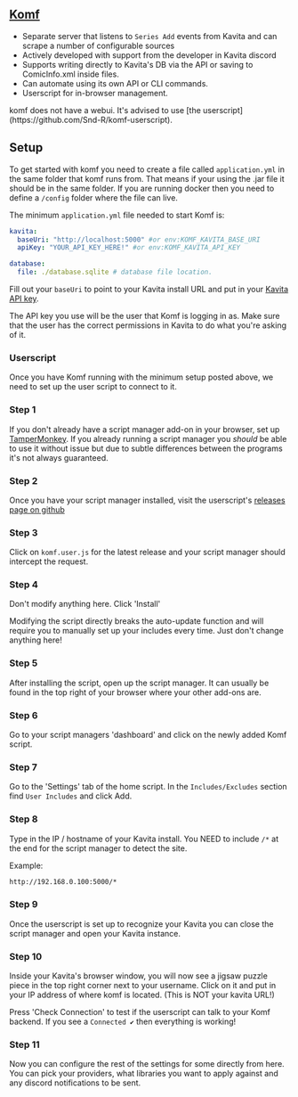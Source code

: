 

## [Komf](https://github.com/Snd-R/komf)

* Separate server that listens to `Series Add` events from Kavita and can scrape a number of configurable sources 
* Actively developed with support from the developer in Kavita discord
* Supports writing directly to Kavita's DB via the API or saving to ComicInfo.xml inside files.
* Can automate using its own API or CLI commands. 
* Userscript for in-browser management.

<Callout type="info">
  komf does not have a webui. It's advised to use [the userscript](https://github.com/Snd-R/komf-userscript).
</Callout>

## Setup
To get started with komf you need to create a file called `application.yml` in the same folder that komf runs from. That means if your using the .jar file it should be in the same folder. 
If you are running docker then you need to define a `/config` folder where the file can live. 

The minimum `application.yml` file needed to start Komf is:

```yml copy
kavita:
  baseUri: "http://localhost:5000" #or env:KOMF_KAVITA_BASE_URI
  apiKey: "YOUR_API_KEY_HERE!" #or env:KOMF_KAVITA_API_KEY

database:
  file: ./database.sqlite # database file location.
```

Fill out your `baseUri` to point to your Kavita install URL and put in your [Kavita API key](../user-settings/3rdpartycilents.mdx#api-key). 

<Callout type="info">
  The API key you use will be the user that Komf is logging in as. Make sure that the user has the correct permissions in Kavita to do what you're asking of it.
</Callout>

### Userscript

Once you have Komf running with the minimum setup posted above, we need to set up the user script to connect to it.

<Steps>

### Step 1

If you don't already have a script manager add-on in your browser, set up [TamperMonkey](https://www.tampermonkey.net/). If you already running a script manager you *should* be able to use it without issue
but due to subtle differences between the programs it's not always guaranteed.
 
### Step 2

Once you have your script manager installed, visit the userscript's [releases page on github](https://github.com/Snd-R/komf-userscript/releases)

### Step 3

Click on `komf.user.js` for the latest release and your script manager should intercept the request.

### Step 4

Don't modify anything here. Click 'Install'

<Callout type="warning">
  Modifying the script directly breaks the auto-update function and will require you to manually set up your includes every time. Just don't change anything here!
</Callout>


### Step 5

After installing the script, open up the script manager. It can usually be found in the top right of your browser where your other add-ons are.

### Step 6

Go to your script managers 'dashboard' and click on the newly added Komf script.

### Step 7

Go to the 'Settings' tab of the home script. In the `Includes/Excludes` section find `User Includes` and click Add. 

### Step 8

Type in the IP / hostname of your Kavita install. You NEED to include `/*` at the end for the script manager to detect the site.

Example: 
```bash
http://192.168.0.100:5000/*
```
### Step 9

Once the userscript is set up to recognize your Kavita you can close the script manager and open your Kavita instance.

### Step 10

Inside your Kavita's browser window, you will now see a jigsaw puzzle piece in the top right corner next to your username. Click on it and put in your IP address of where komf is located. (This is NOT your kavita URL!)

Press 'Check Connection' to test if the userscript can talk to your Komf backend. If you see a `Connected ✔` then everything is working! 

### Step 11

Now you can configure the rest of the settings for some directly from here. You can pick your providers, what libraries you want to apply against and any discord notifications to be sent.
</Steps>